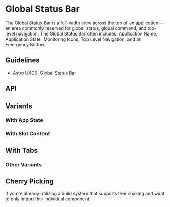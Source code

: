 
<Meta of={GlobalStatusBarStories} />

# Global Status Bar

The Global Status Bar is a full-width view across the top of an application — an area commonly reserved for global status, global command, and top-level navigation. The Global Status Bar often includes: Application Name, Application State, Monitoring Icons, Top Level Navigation, and an Emergency Button.

## Guidelines

* [Astro UXDS: Global Status Bar](https://astrouxds.com/ui-components/global-status-bar)

<Canvas of={GlobalStatusBarStories.Default} />

## API

<Controls />

## Variants

### With App State

<Canvas of={GlobalStatusBarStories.WithAppState} />

### With Slot Content

<Canvas of={GlobalStatusBarStories.WithSlotContent} />

## With Tabs

<Canvas of={GlobalStatusBarStories.WithTabs} />

### Other Variants

<Canvas of={GlobalStatusBarStories.WithOtherVariants} />

## Cherry Picking

If you're already utilizing a build system that supports tree shaking and want to only import this individual component:

```js
import { RuxGlobalStatusBar } from '@astrouxds/astro-web-components/dist/components/rux-global-status-bar'
customElements.define('rux-global-status-bar', RuxGlobalStatusBar)
```
